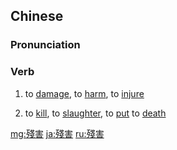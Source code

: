 {{also|残害}}
==Chinese==
{{zh-forms|s=残害}}

===Pronunciation===
{{zh-pron
|m=cánhài
|c=caan4 hoi6
|h=pfs=chhàn-hoi
|mn=chân-hāi
|cat=v
}}

===Verb===
{{zh-verb}}

# {{lb|zh|literary}} to [[damage]], to [[harm]], to [[injure]]
# to [[kill]], to [[slaughter]], to [[put]] to [[death]]

[[mg:殘害]]
[[ja:殘害]]
[[ru:殘害]]